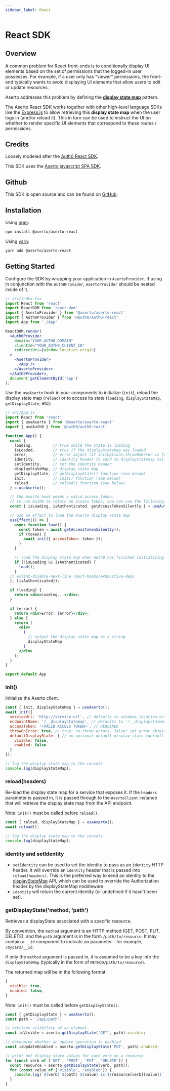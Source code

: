 ```yaml
---
sidebar_label: React 
---
```


# React SDK

## Overview 

A common problem for React front-ends is to conditionally display UI elements based on the set of permissions 
that the logged-in user possesses. For example, if a user only has "viewer" permissions, 
the front-end typically wants to avoid displaying UI elements that allow users to edit or update resources.

Aserto addresses this problem by defining the [**display state map**](/authorizer-guide/display-state-map) pattern. 

The Aserto React SDK works together with other high-level language SDKs like the 
[Express.js](/software-development-kits/express#displayStateMap-middleware) to allow retrieving this 
**display state map** when the user logs in (and/or reload it). This in turn can be used to instruct 
the UI on whether to render specific UI elements that correspond to these routes / permissions.

## Credits

Loosely modeled after the [Auth0 React SDK](https://github.com/auth0/auth0-react).

This SDK uses the [Aserto javascript SPA SDK](https://github.com/aserto-dev/aserto-spa-js).

## Github

This SDK is open source and can be found on [GitHub](https://github.com/aserto-dev/aserto-react).

## Installation

Using [npm](https://npmjs.org):

```sh
npm install @aserto/aserto-react
```

Using [yarn](https://yarnpkg.com):

```sh
yarn add @aserto/aserto-react
```

## Getting Started

Configure the SDK by wrapping your application in `AsertoProvider`. If using in conjunction with the `Auth0Provider`, `AsertoProvider` should be nested inside of it.

```jsx
// src/index.tsx
import React from 'react'
import ReactDOM from 'react-dom'
import { AsertoProvider } from '@aserto/aserto-react'
import { Auth0Provider } from '@auth0/auth0-react'
import App from './App'

ReactDOM.render(
  <Auth0Provider
    domain="YOUR_AUTH0_DOMAIN"
    clientId="YOUR_AUTH0_CLIENT_ID"
    redirectUri={window.location.origin}
  >
    <AsertoProvider>
      <App />
    </AsertoProvider>
  </Auth0Provider>,
  document.getElementById('app')
);
```

Use the `useAserto` hook in your components to initialize (`init`), reload the display state map (`reload`) or to access its state (`loading`, `displayStateMap`, `getDisplayState`, etc):

```jsx
// src/App.js
import React from 'react'
import { useAserto } from '@aserto/aserto-react'
import { useAuth0 } from '@auth0/auth0-react'

function App() {
  const {
    loading,         // true while the state is loading
    isLoaded,        // true if the displayStateMap was loaded
    error,           // error object (if initOptions.throwOnError is false)
    identity,        // identity header to send to displaystatemap call
    setIdentity,     // set the identity header
    displayStateMap, // display state map
    getDisplayState, // getDisplayState() function (see below)
    init,            // init() function (see below)
    reload           // reload() function (see below)
  } = useAserto();

  // the Aserto hook needs a valid access token.
  // to use Auth0 to return an access token, you can use the following:
  const { isLoading, isAuthenticated, getAccessTokenSilently } = useAuth0();

  // use an effect to load the Aserto display state map
  useEffect(() => {
    async function load() {
      const token = await getAccessTokenSilently();
      if (token) {
        await init({ accessToken: token });
      }
    }

    // load the display state map when Auth0 has finished initializing
    if (!isLoading && isAuthenticated) {
      load();
    }
  // eslint-disable-next-line react-hooks/exhaustive-deps
  }, [isAuthenticated]);

  if (loading) {
    return <div>Loading...</div>;
  }

  if (error) {
    return <div>Error: {error}</div>;
  } else {
    return (
      <div>
        {
          // output the display state map as a string
          displayStateMap
        }
      </div>
    );
  }
}

export default App
```

### init()

Initialize the Aserto client.

```js
const { init, displayStateMap } = useAserto();
await init({
  serviceUrl: 'http://service-url', // defaults to windows.location.origin
  endpointName: '/__displaystatemap', // defaults to '/__displaystatemap'
  accessToken: '<VALID ACCESS TOKEN>', // REQUIRED
  throwOnError: true, // true: re-throw errors. false: set error object. defaults to true.
  defaultDisplayState: { // an optional default display state (default values below)
    visible: false,
    enabled: false
  }
});

// log the display state map to the console
console.log(displayStateMap);
```

### reload(headers)

Re-load the display state map for a service that exposes it.  If the `headers` parameter is passed in, it is passed through to the `AsertoClient` instance that will retrieve the display state map from the API endpoint.

Note: `init()` must be called before `reload()`.

```js
const { reload, displayStateMap } = useAserto();
await reload();

// log the display state map to the console
console.log(displayStateMap);
```

### identity and setIdentity

- `setIdentity` can be used to set the identity to pass as an `identity` HTTP header.  It will override an `identity` header that is passed into `reload(headers)`.  This is the preferred way to send an identity to the [displayStateMap](/software-development-kits/express#displayStateMap-middleware) API, which can be used to override the Authorization header by the displayStateMap middleware.
- `identity` will return the current identity (or undefined if it hasn't been set).

### getDisplayState('method, 'path')

Retrieves a displayState associated with a specific resource.

By convention, the `method` argument is an HTTP method (GET, POST, PUT, DELETE), and the `path` argument is in the form `/path/to/resource`. It may contain a `__id` component to indicate an parameter - for example, `/mycars/__id`.

If only the `method` argument is passed in, it is assumed to be a key into the `displayStateMap` (typically in the form of `METHOD/path/to/resource`).

The returned map will be in the following format:
```js
{
  visible: true,
  enabled: false,
}
```

Note: `init()` must be called before `getDisplayState()`.

```js
const { getDisplayState } = useAserto();
const path = '/api/path';

// retrieve visibility of an element
const isVisible = aserto.getDisplayState('GET', path).visible;

// determine whether an update operation is enabled
const isUpdateEnabled = aserto.getDisplayState('PUT', path).enabled;

// print out display state values for each verb on a resource
for (const verb of ['GET', 'POST', 'PUT', 'DELETE']) {
  const resource = aserto.getDisplayState(verb, path));
  for (const value of ['visible', 'enabled']) {
    console.log(`${verb} ${path} ${value} is ${resource[verb][value]}`);
  }
}
```
